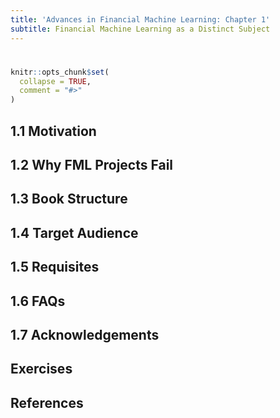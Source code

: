 ```yaml
---
title: 'Advances in Financial Machine Learning: Chapter 1'
subtitle: Financial Machine Learning as a Distinct Subject
---
```


# {.tabset .tabset-fade}

```r
knitr::opts_chunk$set(
  collapse = TRUE,
  comment = "#>"
)
```

## 1.1 Motivation

## 1.2 Why FML Projects Fail

## 1.3 Book Structure

## 1.4 Target Audience

## 1.5 Requisites

## 1.6 FAQs

## 1.7 Acknowledgements

## Exercises

## References
